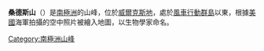 '''桑德斯山'''（{{lang-en|Saunders Hill}}）是[[南極洲|南極洲]]的山峰，位於[[威爾克斯地|威爾克斯地]]，處於[[風車行動群島|風車行動群島]]以東，根據[[美國|美國]]海軍拍攝的空中照片被繪入地圖，以生物學家命名。

{{coord|66|19|S|110|32|E|display=title}}

{{Antarctica-geo-stub}}
[[Category:南極洲山峰|Category:南極洲山峰]]